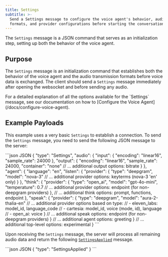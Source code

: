 ```yaml
---
title: Settings
subtitle: >-
  Send a Settings message to configure the voice agent's behavior, audio
  formats, and provider configurations before starting the conversation.
---
```


<div class="flex flex-row gap-2">
  <Markdown src="/snippets/va-stream-available.mdx" />
</div>

The `Settings` message is a JSON command that serves as an initialization step, setting up both the behavior of the voice agent.

## Purpose

The `Settings` message is an initialization command that establishes both the behavior of the voice agent and the audio transmission formats before voice data is exchanged. The client should send a `Settings` message immediately after opening the websocket and before sending any audio.


<Info>
  For a detailed explanation of all the options available for the `Settings` message, see our documentation on how to [Configure the Voice Agent](/docs/configure-voice-agent).
</Info>


## Example Payloads
This example uses a very basic `Settings` to establish a connection. To send the `Settings` message, you need to send the following JSON message to the server:

<CodeGroup>
  ```json JSON
{
  "type": "Settings",
  "audio": {
    "input": {
      "encoding": "linear16",
      "sample_rate": 24000
    },
    "output": {
      "encoding": "linear16",
      "sample_rate": 24000,
      "container": "none"
      // ... additional output options: bitrate
    }
  },
  "agent": {
    "language": "en",
    "listen": {
      "provider": {
        "type": "deepgram",
        "model": "nova-3"
        // ... additional provider options: keyterms (nova-3 'en' only)
      }
    },
    "think": {
      "provider": {
        "type": "open_ai",
        "model": "gpt-4o-mini",
        "temperature": 0.7
        // ... additional provider options: endpoint (for non-deepgram providers)
      },
      // ... additional think options: prompt, functions, endpoint
    },
    "speak": {
      "provider": {
        "type": "deepgram",
        "model": "aura-2-thalia-en"
        // ... additional provider options based on type:
        // - eleven_labs: model_id, language_code
        // - cartesia: model_id, voice (mode, id), language
        // - open_ai: voice
      }
      // ... additional speak options: endpoint (for non-deepgram providers)
    }
    // ... additional agent options: greeting
  }
  // ... additional top-level options: experimental
}
```
</CodeGroup>


Upon receiving the `Settings` message, the server will process all remaining audio data and return the following [`SettingsApplied`](/docs/voice-agent-setting-applied-message) message.

<CodeGroup>
  ```json JSON
  {
      "type": "SettingsApplied"
  }
  ```
</CodeGroup>
